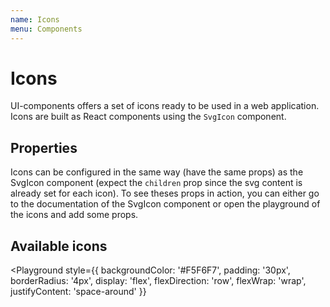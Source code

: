 ```yaml
---
name: Icons
menu: Components
---
```



# Icons

UI-components offers a set of icons ready to be used in a web application.
Icons are built as React components using the `SvgIcon` component.

## Properties

Icons can be configured in the same way (have the same props) as the SvgIcon component (expect the `children` prop since the svg content is already set for each icon). 
To see theses props in action, you can either go to the documentation of the SvgIcon component or open the 
playground of the icons and add some props.

<Props of={PasswordsIcon} />

## Available icons

<Playground
  style={{
    backgroundColor: '#F5F6F7',
    padding: '30px',
    borderRadius: '4px',
    display: 'flex',
    flexDirection: 'row',
    flexWrap: 'wrap',
    justifyContent: 'space-around'
  }}
>
  <EditIcon title='translation_key' />
  <CopyPasswordIcon />
  <RevealIcon />
  <HideIcon />
  <NoNetworkIcon />
  <SharedIcon />
  <LoaderIcon />
  <CaretDownIcon />
  <CheckIcon />
  <VaultIcon />
  <WebIcon />
  <GeneratorIcon />
  <DotsIcon />
  <SearchIcon />
  <CloseIcon />
  <ArrowDownIcon />
  <RefreshIcon />
  <ToolsIcon />
  <ComputerIcon />
  <PasswordChangerIcon />
  <SecurityDashboardIcon />
  <PasswordHistoryIcon />
  <PasswordsIcon />
  <InfoCircleIcon />
  <PersonalInfoIcon />
  <HelpIcon />
  <MobileIcon />
  <IdIcon />
  <PaymentsIcon />
  <MailIcon />
  <HouseIcon />
  <BuildingIcon />
  <PhoneIcon />
  <TACShieldCheckIcon viewBox='0 0 50 50'/>
  <TACShieldFlagIcon viewBox='0 0 50 50'/>
</Playground>

